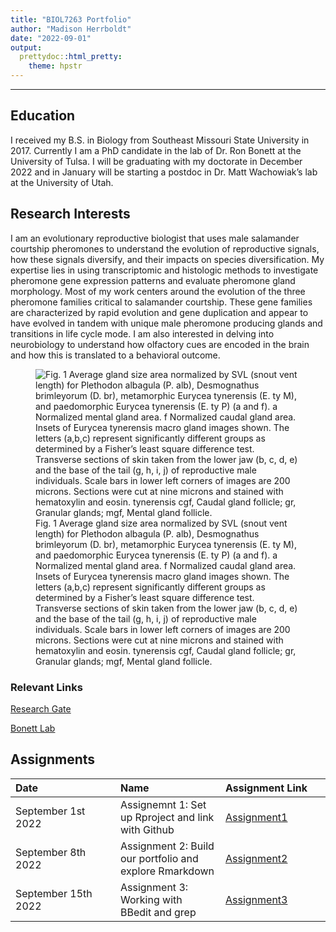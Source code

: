 ```yaml
---
title: "BIOL7263 Portfolio"
author: "Madison Herrboldt"
date: "2022-09-01"
output: 
  prettydoc::html_pretty: 
    theme: hpstr
---
```



___

## Education
I received my B.S. in Biology from Southeast Missouri State University in 2017. Currently I am a PhD candidate in the lab of Dr. Ron Bonett at the University of Tulsa. I will be graduating with my doctorate in December 2022 and in January will be starting a postdoc in Dr. Matt Wachowiak's lab at the University of Utah.

## Research Interests
I am an evolutionary reproductive biologist that uses male salamander courtship pheromones to understand the evolution of reproductive signals, how these signals diversify, and their impacts on species diversification. My expertise lies in using transcriptomic and histologic methods to investigate pheromone gene expression patterns and evaluate pheromone gland morphology. Most of my work centers around the evolution of the three pheromone families critical to salamander courtship. These gene families are characterized by rapid evolution and gene duplication and appear to have evolved in tandem with unique male pheromone producing glands and transitions in life cycle mode. I am also interested in delving into neurobiology to understand how olfactory cues are encoded in the brain and how this is translated to a behavioral outcome. 

![Fig. 1 Average gland size area normalized by SVL (snout vent length) for Plethodon albagula (P. alb), Desmognathus brimleyorum (D. br), metamorphic Eurycea tynerensis (E. ty M), and paedomorphic Eurycea tynerensis (E. ty P) (a and f). a Normalized mental gland area. f Normalized caudal gland area. Insets of Eurycea tynerensis macro gland images shown. The letters (a,b,c) represent significantly different groups as determined by a Fisher’s least square difference test. Transverse sections of skin taken from the lower jaw (b, c, d, e) and the base of the tail (g, h, i, j) of reproductive male individuals. Scale bars in lower left corners of images are 200 microns. Sections were cut at nine microns and stained with hematoxylin and eosin. tynerensis cgf, Caudal gland follicle; gr, Granular glands; mgf, Mental gland follicle.](Picture1.jpg)

### Relevant Links
[Research Gate](https://www.researchgate.net/profile/Madison-Herrboldt)

[Bonett Lab](https://ronbonett.weebly.com/)

## Assignments
| Date | Name | Assignment Link | 
| :---- | :---- | :---- |
| September 1st 2022 | Assignemnt 1: Set up Rproject and link with Github | [Assignment1](Assignments/Assignment1_MAH.html) |
| September 8th 2022  | Assignment 2: Build our portfolio and explore Rmarkdown  | [Assignment2](index.html) |
| September 15th 2022 | Assignment 3: Working with BBedit and grep | [Assignment3](Assignments/Assignment3_MAH.html) |




